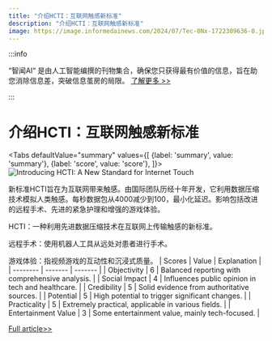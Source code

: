 ```yaml
---
title: "介绍HCTI：互联网触感新标准"
description: "介绍HCTI：互联网触感新标准"
image: https://image.informedainews.com/2024/07/Tec-0Nx-1722309636-0.jpg
---
```



:::info

“智闻AI“ 是由人工智能编撰的刊物集合，确保您只获得最有价值的信息，旨在助您消除信息差，突破信息茧房的局限。  [了解更多 >>](/)

:::

# 介绍HCTI：互联网触感新标准


<Tabs
	defaultValue="summary"
	values={[
	{label: 'summary', value: 'summary'},
	{label: 'score', value: 'score'},
]}>
<TabItem value="summary">
<img
  src="https://image.informedainews.com/2024/07/Tec-0Nx-1722309636-0.jpg"
  alt="Introducing HCTI: A New Standard for Internet Touch"
/>



新标准HCTI旨在为互联网带来触感。由国际团队历经十年开发，它利用数据压缩技术模拟人类触感。每秒数据包从4000减少到100，最小化延迟。影响包括改进的远程手术、先进的紧急护理和增强的游戏体验。

HCTI：一种利用先进数据压缩技术在互联网上传输触感的新标准。

远程手术：使用机器人工具从远处对患者进行手术。

游戏体验：指视频游戏的互动性和沉浸式质量。
</TabItem>
<TabItem value="score">
	| Scores     | Value   | Explanation |
	| -------- | ------- | ------- |
	| Objectivity  | 6    | Balanced reporting with comprehensive analysis.    |
	| Social Impact | 4     | Influences public opinion in tech and healthcare.    |
	| Credibility    | 5    | Solid evidence from authoritative sources.    |
	| Potential    | 5    | High potential to trigger significant changes.    |
	| Practicality    | 5    | Extremely practical, applicable in various fields.    |
	| Entertainment Value    | 3    | Some entertainment value, mainly tech-focused.    |
</TabItem>
</Tabs>

[Full article>>](https://www.cnbeta.com.tw/articles/tech/1440245.htm)
